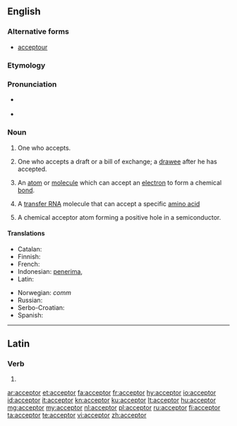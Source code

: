 ==English==

===Alternative forms===
* {{qualifier|obsolete|rare}} [[acceptour]]

===Etymology===
{{suffix|accept|or}}

===Pronunciation===
* {{a|RP}} {{IPA|/əkˈsɛptə(r)/}}
* {{a|US}} {{IPA|æk.ˈsɛp.tɚ/}}

===Noun===
{{en-noun}}

# One who accepts.
# {{context|legal|commerce|lang=en}} One who accepts a draft or a bill of exchange; a [[drawee]] after he has accepted.
# {{context|chemistry|lang=en}} An [[atom]] or [[molecule]] which can accept an [[electron]] to form a chemical [[bond]].
# {{context|biochemistry|lang=en}} A [[transfer RNA]] molecule that can accept a specific [[amino acid]]
# {{context|physics|lang=en}} A chemical acceptor atom forming a positive hole in a semiconductor.

====Translations====
{{trans-top|one who accepts}}
* Catalan: {{t|ca|acceptant|m|f}}
* Finnish: {{t+|fi|vastaanottaja}}
* French: {{t+|fr|accepteur|m}}
* Indonesian: [[terima|penerima]], {{t+|id|akseptor}}
* Latin: {{t|la|acceptator}}
{{trans-mid}}
* Norwegian: ''comm'' {{t|no|akseptant|c}}
* Russian: {{t+|ru|акцептант|m}}
* Serbo-Croatian: {{t|sh|akceptor|m}}
* Spanish: {{t+|es|aceptador|m}}
{{trans-bottom}}

----

==Latin==

===Verb===
{{la-verb-form|acceptor}}

# {{conjugation of|acceptō||1|s|pres|pass|ind|lang=la}}

[[ar:acceptor]]
[[et:acceptor]]
[[fa:acceptor]]
[[fr:acceptor]]
[[hy:acceptor]]
[[io:acceptor]]
[[id:acceptor]]
[[it:acceptor]]
[[kn:acceptor]]
[[ku:acceptor]]
[[lt:acceptor]]
[[hu:acceptor]]
[[mg:acceptor]]
[[my:acceptor]]
[[nl:acceptor]]
[[pl:acceptor]]
[[ru:acceptor]]
[[fi:acceptor]]
[[ta:acceptor]]
[[te:acceptor]]
[[vi:acceptor]]
[[zh:acceptor]]